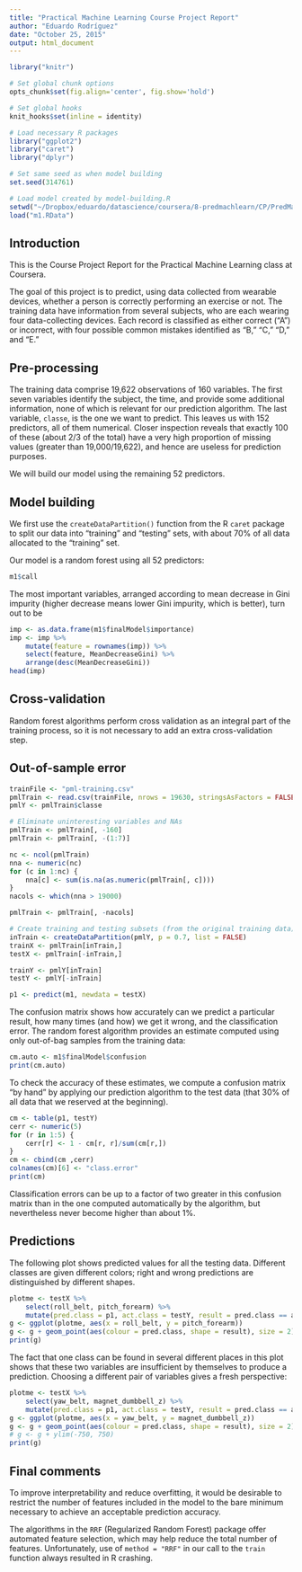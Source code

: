 ```yaml
---
title: "Practical Machine Learning Course Project Report"
author: "Eduardo Rodríguez"
date: "October 25, 2015"
output: html_document
---
```


```r
library("knitr")

# Set global chunk options
opts_chunk$set(fig.align='center', fig.show='hold')

# Set global hooks
knit_hooks$set(inline = identity)

# Load necessary R packages
library("ggplot2")
library("caret")
library("dplyr")

# Set same seed as when model building
set.seed(314761)

# Load model created by model-building.R
setwd("~/Dropbox/eduardo/datascience/coursera/8-predmachlearn/CP/PredMachLearn_CourseProject/")
load("m1.RData")
```


## Introduction

This is the Course Project Report for the Practical Machine Learning class
at Coursera.

The goal of this project is to predict, using data collected from
wearable devices, whether a person is correctly performing an exercise or not.
The training data have information from several subjects,
who are each wearing four data-collecting devices.
Each record is classified as either correct ("A") or incorrect,
with four possible common mistakes identified as "B," "C," "D," and "E."


## Pre-processing

The training data comprise 19,622 observations of 160 variables.
The first seven variables identify the subject, the time, and provide some
additional information, none of which is relevant for our prediction algorithm.
The last variable, `classe`, is the one we want to predict.
This leaves us with 152 predictors, all of them numerical.
Closer inspection reveals that exactly 100 of these (about 2/3 of the total)
have a very high proportion of missing values (greater than 19,000/19,622),
and hence are useless for prediction purposes.

We will build our model using the remaining 52 predictors.


## Model building

We first use the `createDataPartition()` function from the R `caret` package
to split our data into "training" and "testing" sets, with about 70%
of all data allocated to the "training" set.

Our model is a random forest using all 52 predictors:
```r
m1$call
```
The most important variables, arranged according to mean decrease in Gini impurity
(higher decrease means lower Gini impurity, which is better),
turn out to be
```r
imp <- as.data.frame(m1$finalModel$importance)
imp <- imp %>%
    mutate(feature = rownames(imp)) %>%
    select(feature, MeanDecreaseGini) %>%
    arrange(desc(MeanDecreaseGini))
head(imp)
```


## Cross-validation

Random forest algorithms perform cross validation as an integral part
of the training process, so it is not necessary to add an extra
cross-validation step.


## Out-of-sample error

```r
trainFile <- "pml-training.csv"
pmlTrain <- read.csv(trainFile, nrows = 19630, stringsAsFactors = FALSE)
pmlY <- pmlTrain$classe

# Eliminate uninteresting variables and NAs
pmlTrain <- pmlTrain[, -160]
pmlTrain <- pmlTrain[, -(1:7)]

nc <- ncol(pmlTrain)
nna <- numeric(nc)
for (c in 1:nc) {
    nna[c] <- sum(is.na(as.numeric(pmlTrain[, c])))
}
nacols <- which(nna > 19000)

pmlTrain <- pmlTrain[, -nacols]

# Create training and testing subsets (from the original training data)
inTrain <- createDataPartition(pmlY, p = 0.7, list = FALSE)
trainX <- pmlTrain[inTrain,]
testX <- pmlTrain[-inTrain,]

trainY <- pmlY[inTrain]
testY <- pmlY[-inTrain]

p1 <- predict(m1, newdata = testX)
```

The confusion matrix shows how accurately can we predict a particular result,
how many times (and how) we get it wrong, and the classification error.
The random forest algorithm provides an estimate
computed using only out-of-bag samples from the training data:
```r
cm.auto <- m1$finalModel$confusion
print(cm.auto)
```
To check the accuracy of these estimates, we compute a confusion matrix
"by hand" by applying our prediction algorithm to the test data
(that 30% of all data that we reserved at the beginning).
```r
cm <- table(p1, testY)
cerr <- numeric(5)
for (r in 1:5) {
    cerr[r] <- 1 - cm[r, r]/sum(cm[r,])
}
cm <- cbind(cm ,cerr)
colnames(cm)[6] <- "class.error"
print(cm)
```
Classification errors can be up to a factor of two greater in this
confusion matrix than in the one computed automatically by the algorithm,
but nevertheless never become higher than about 1%.


## Predictions

The following plot shows predicted values for all the testing data.
Different classes are given different colors;
right and wrong predictions are distinguished by different shapes.
```r
plotme <- testX %>%
    select(roll_belt, pitch_forearm) %>%
    mutate(pred.class = p1, act.class = testY, result = pred.class == act.class)
g <- ggplot(plotme, aes(x = roll_belt, y = pitch_forearm))
g <- g + geom_point(aes(colour = pred.class, shape = result), size = 2)
print(g)
```
The fact that one class can be found in several different places in this plot
shows that these two variables are insufficient by themselves to produce
a prediction.
Choosing a different pair of variables gives a fresh perspective:
```r
plotme <- testX %>%
    select(yaw_belt, magnet_dumbbell_z) %>%
    mutate(pred.class = p1, act.class = testY, result = pred.class == act.class)
g <- ggplot(plotme, aes(x = yaw_belt, y = magnet_dumbbell_z))
g <- g + geom_point(aes(colour = pred.class, shape = result), size = 2)
# g <- g + ylim(-750, 750)
print(g)
```


## Final comments

To improve interpretability and reduce overfitting,
it would be desirable to restrict the number of features included in the model
to the bare minimum necessary to achieve an acceptable prediction accuracy.

The algorithms in the `RRF` (Regularized Random Forest) package offer
automated feature selection, which may help reduce the total number of features.
Unfortunately, use of `method = "RRF"` in our call to the `train` function
always resulted in R crashing.

